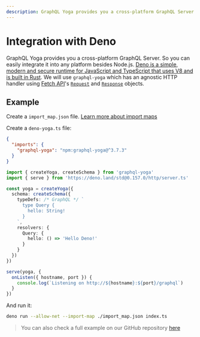 ```yaml
---
description: GraphQL Yoga provides you a cross-platform GraphQL Server. So you can easily integrate it into any platform besides Node.js.
---
```


# Integration with Deno

GraphQL Yoga provides you a cross-platform GraphQL Server. So you can easily integrate it into any platform besides Node.js.
[Deno is a simple, modern and secure runtime for JavaScript and TypeScript that uses V8 and is built in Rust](https://deno.land/).
We will use `graphql-yoga` which has an agnostic HTTP handler using [Fetch API](https://developer.mozilla.org/en-US/docs/Web/API/Fetch_API/Using_Fetch)'s [`Request`](https://developer.mozilla.org/en-US/docs/Web/API/Request) and [`Response`](https://developer.mozilla.org/en-US/docs/Web/API/Response) objects.

## Example

Create a `import_map.json` file. [Learn more about import maps](https://deno.land/manual/basics/import_maps)

Create a `deno-yoga.ts` file:

```json filename="import_map.json" {3}
{
  "imports": {
    "graphql-yoga": "npm:graphql-yoga@^3.7.3"
  }
}
```

```ts filename="deno-yoga.ts"
import { createYoga, createSchema } from 'graphql-yoga'
import { serve } from 'https://deno.land/std@0.157.0/http/server.ts'

const yoga = createYoga({
  schema: createSchema({
    typeDefs: /* GraphQL */ `
      type Query {
        hello: String!
      }
    `,
    resolvers: {
      Query: {
        hello: () => 'Hello Deno!'
      }
    }
  })
})

serve(yoga, {
  onListen({ hostname, port }) {
    console.log(`Listening on http://${hostname}:${port}/graphql`)
  }
})
```

And run it:

```bash
deno run --allow-net --import-map ./import_map.json index.ts
```

> You can also check a full example on our GitHub repository [here](https://github.com/dotansimha/graphql-yoga/tree/v3/examples/deno)
